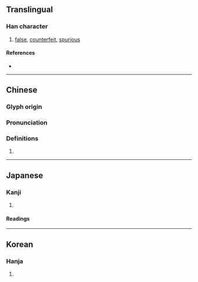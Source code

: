 {{character info/new}}
==Translingual==

===Han character===
{{Han char|rn=9|rad=人|as=09|sn=11|four=20222|canj=OYHH|ids=⿰亻彦 <small>(GT)</small>,⿰亻彥 <small>(JK)</small>}}

# [[false]], [[counterfeit]], [[spurious]]

====References====
* {{Han ref|kx=0110.180|dkj=00850|dj=0236.020|hdz=10194.100|uh=5050|ud=20560}}

----

==Chinese==
{{zh-forms}}

===Glyph origin===
{{Han etym}}

===Pronunciation===
{{zh-pron
|m=yàn
|mc=y
|oc=y
|cat=a
}}

===Definitions===
{{zh-hanzi}}

# {{rfdef|zh}}

----

==Japanese==

===Kanji===
{{ja-kanji|grade=|rs=人09}}

# {{defn|lang=ja|sort=人09}}

====Readings====
{{ja-readings
|goon=げん
|kanon=がん
|kun=いつわ-る, にせ}}

----

==Korean==

===Hanja===
{{ko-hanja|hangeul=안}}

# {{defn|lang=ko|sort=人09}}